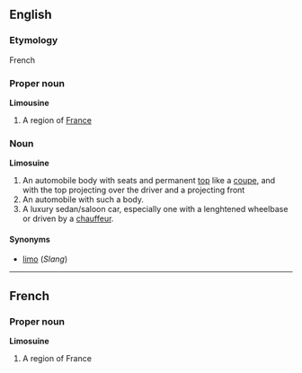 ==English==
===Etymology===
French

===Proper noun===
'''Limousine'''

# A region of [[France]]

===Noun===
'''Limosuine'''

# An automobile body with seats and permanent [[top]] like a [[coupe]], and with the top projecting over the driver and a projecting front
# An automobile with such a body.
# A luxury sedan/saloon car, especially one with a lenghtened wheelbase or driven by a [[chauffeur]].

====Synonyms====
*[[limo]] (''Slang'')

----

==French==
===Proper noun===
'''Limosuine'''

# A region of France